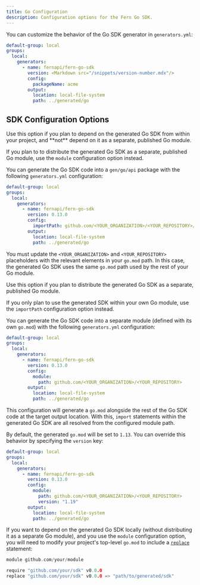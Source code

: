 ```yaml
---
title: Go Configuration
description: Configuration options for the Fern Go SDK.
---
```


You can customize the behavior of the Go SDK generator in `generators.yml`:

```yaml {7-8}
default-group: local
groups:
  local:
    generators:
      - name: fernapi/fern-go-sdk
        version: <Markdown src="/snippets/version-number.mdx"/>
        config:
          packageName: acme
        output:
          location: local-file-system
          path: ../generated/go
```

## SDK Configuration Options

<ParamField path="alwaysSendRequiredProperties" type="boolean" required={false} toc={true}>
</ParamField>

<ParamField path="clientConstructorName" type="string" required={false} toc={true}>
</ParamField>

<ParamField path="clientName" type="string" required={false} toc={true}>
</ParamField>

<ParamField path="exportedClientName" type="string" required={false} toc={true}>
</ParamField>

<ParamField path="importPath" type="string" required={false} toc={true}>
Use this option if you plan to depend on the generated Go SDK from within your project, and **not** depend on it as a separate, published Go module.

<Note>If you plan to to distribute the generated Go SDK as a separate, published Go module, use the `module` configuration option instead.</Note>

You can generate the Go SDK code into a `gen/go/api` package with the following `generators.yml`
configuration:

```yaml {7-8}
default-group: local
groups:
  local:
    generators:
      - name: fernapi/fern-go-sdk
        version: 0.13.0
        config:
          importPath: github.com/<YOUR_ORGANIZATION>/<YOUR_REPOSITORY>/generated/go
        output:
          location: local-file-system
          path: ../generated/go
```
<Info>You must update the `<YOUR_ORGANIZATION>` and `<YOUR_REPOSITORY>` placeholders
with the relevant elements in your `go.mod` path. In this case, the generated Go SDK uses the same `go.mod` path used by the rest of your Go module.</Info>

</ParamField>

<ParamField path="includeLegacyClientOptions" type="boolean" required={false} toc={true}>
</ParamField>

<ParamField path="inlineFileProperties" type="boolean" required={false} toc={true}>
</ParamField>

<ParamField path="inlinePathParameters" type="boolean" required={false} toc={true}>
</ParamField>

<ParamField path="module" type="ModuleConfigSchema" required={false} toc={true}>
Use this option if you plan to distribute the generated Go SDK as a separate, published Go module.

<Note>If you only plan to use the generated SDK within your own Go module, use the `importPath` configuration option instead.</Note>

You can generate the Go SDK code into a separate module (defined with its own `go.mod`)
with the following `generators.yml` configuration:

```yaml {7-9}
default-group: local
groups:
  local:
    generators:
      - name: fernapi/fern-go-sdk
        version: 0.13.0
        config:
          module:
            path: github.com/<YOUR_ORGANIZATION>/<YOUR_REPOSITORY>
        output:
          location: local-file-system
          path: ../generated/go
```

This configuration will generate a `go.mod` alongside the rest of the Go SDK code at the target output
location. With this, `import` statements within the generated Go SDK are all resolved from the configured
module path.

By default, the generated `go.mod` will be set to `1.13`. You can override this behavior by specifying
the `version` key:

```yaml {10}
default-group: local
groups:
  local:
    generators:
      - name: fernapi/fern-go-sdk
        version: 0.13.0
        config:
          module:
            path: github.com/<YOUR_ORGANIZATION>/<YOUR_REPOSITORY>
            version: "1.19"
        output:
          location: local-file-system
          path: ../generated/go
```

If you want to depend on the generated Go SDK locally (without distributing it as a separate Go module),
and you use the `module` configuration option, you will need to modify your project's top-level `go.mod` to include a [`replace`](https://go.dev/doc/modules/gomod-ref#replace) statement:

```go
module github.com/your/module

require "github.com/your/sdk" v0.0.0
replace "github.com/your/sdk" v0.0.0 => "path/to/generated/sdk"
```

</ParamField>

<ParamField path="packageLayout" type="'flat' | 'nested'" required={false} toc={true}>
</ParamField>

<ParamField path="packageName" type="string" required={false} toc={true}>
</ParamField>

<ParamField path="union" type="'v0' | 'v1'" required={false} toc={true}>
</ParamField>

<ParamField path="useReaderForBytesRequest" type="boolean" required={false} toc={true}>
</ParamField>